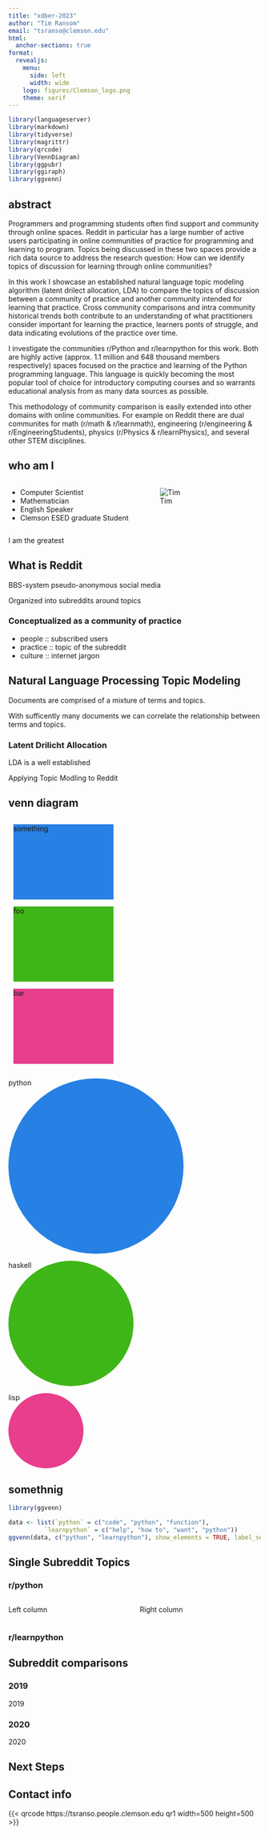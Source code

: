 ```yaml
---
title: "xdber-2023"
author: "Tim Ransom"
email: "tsranso@clemson.edu"
html:
  anchor-sections: true
format:
  revealjs:
    menu:
      side: left
      width: wide
    logo: figures/Clemson_logo.png
    theme: serif
---
```


```r
library(languageserver)
library(markdown)
library(tidyverse)
library(magrittr)
library(qrcode)
library(VennDiagram)
library(ggpubr)
library(ggiraph)
library(ggvenn)
```


## abstract

Programmers and programming students often find support and community through online spaces. Reddit in particular has a large number of active users participating in online communities of practice for programming and learning to program. Topics being discussed in these two spaces provide a rich data source to address the research question: How can we identify topics of discussion for learning through online communities?

In this work I showcase an established natural language topic modeling algorithm (latent drilect allocation, LDA) to compare the topics of discussion between a community of practice and another community intended for learning that practice. Cross community comparisons and intra community historical trends both contribute to an understanding of what practitioners consider important for learning the practice, learners ponts of struggle, and data indicating evolutions of the practice over time.

I investigate the communities r/Python and r/learnpython for this work. Both are highly active (approx. 1.1 million and 648 thousand members respectively) spaces focused on the practice and learning of the Python programming language. This language is quickly becoming the most popular tool of choice for introductory computing courses and so warrants educational analysis from as many data sources as possible.

This methodology of community comparison is easily extended into other domains with online communities. For example on Reddit there are dual communites for math (r/math & r/learnmath), engineering (r/engineering & r/EngineeringStudents), physics (r/Physics & r/learnPhysics), and several other STEM disciplines.


## who am I

:::: {.columns}
::: {.column width="45%"}
- Computer Scientist
- Mathematician
- English Speaker
- Clemson ESED graduate Student
:::

::: {.column width="45%"}
![Tim](figures/tim-headshot.jpg){width=80%, fig-alt="photograph of Tim"}
:::
::::


::: {.notes}
I am the greatest
:::

## What is Reddit

BBS-system pseudo-anonymous social media

Organized into subreddits around topics

### Conceptualized as a community of practice

 - people :: subscribed users
 - practice :: topic of the subreddit
 - culture :: internet jargon
   
## Natural Language Processing Topic Modeling

Documents are comprised of a mixture of terms and topics.

With sufficently many documents we can correlate the relationship between terms and topics.

### Latent Drilicht Allocation

LDA is a well established 

 Applying Topic Modling to Reddit

## venn diagram

## {auto-animate=true auto-animate-easing="ease-in-out"}

::: {.r-hstack}
::: {data-id="box1" auto-animate-delay="0" style="background: #2780e3; width: 200px; height: 150px; margin: 10px;"}
something
:::

::: {data-id="box2" auto-animate-delay="0.1" style="background: #3fb618; width: 200px; height: 150px; margin: 10px;"}
foo
:::

::: {data-id="box3" auto-animate-delay="0.2" style="background: #e83e8c; width: 200px; height: 150px; margin: 10px;"}
bar
:::
:::

## {auto-animate=true auto-animate-easing="ease-in-out"}

::: {.r-stack}
::: {data-id="box1" style="background: #2780e3; width: 350px; height: 350px; border-radius: 200px;"}
python
:::

::: {data-id="box2" style="background: #3fb618; width: 250px; height: 250px; border-radius: 200px;"}
haskell
:::

::: {data-id="box3" style="background: #e83e8c; width: 150px; height: 150px; border-radius: 200px;"}
lisp
:::
:::

## somethnig
```r
library(ggvenn)

data <- list(`python` = c("code", "python", "function"),
          `learnpython` = c("help", "how to", "want", "python"))
ggvenn(data, c("python", "learnpython"), show_elements = TRUE, label_sep = "\n\n", fill_color = c("#F56600", "#522D80"))
```

## Single Subreddit Topics

### r/python
:::: {.columns}

::: {.column width="45%"}
Left column
:::

::: {.column width="45%"}
Right column
:::

::::
### r/learnpython

## Subreddit comparisons

::: {.panel-tabset}

### 2019

2019

### 2020

2020

:::

## Next Steps

## Contact info

{{< qrcode https://tsranso.people.clemson.edu qr1 width=500 height=500 >}}
